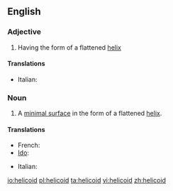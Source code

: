 ==English==

===Adjective===
{{en-adj}}

# Having the form of a flattened [[helix]]

====Translations====
{{trans-top|having the form of a flattened helix}}
* Italian: {{t-|it|elicoidale}}
{{trans-mid}}
{{trans-bottom}}

===Noun===
{{wikipedia}}
{{en-noun}}

# {{mathematics}} A [[minimal surface]] in the form of a flattened [[helix]].

====Translations====
{{trans-top|minimal surface in form of flattened helix}}
* French: {{t+|fr|hélicoïde|f}}
* [[Ido]]: {{t+|io|helicoido|xs=Ido}}
{{trans-mid}}
* Italian: {{t-|it|elicoide|m}}
{{trans-bottom}}

[[io:helicoid]]
[[pl:helicoid]]
[[ta:helicoid]]
[[vi:helicoid]]
[[zh:helicoid]]